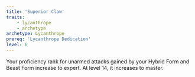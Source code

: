 ```yaml
---
title: 'Superior Claw'
traits:
    - lycanthrope
    - archetype
archetype: Lycanthrope
prereq: 'Lycanthrope Dedication'
level: 6
---
```


Your proficiency rank for unarmed attacks gained by your Hybrid Form and Beast Form increase to expert. At level 14, it increases to master.
